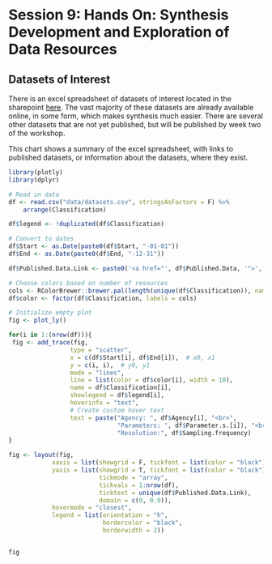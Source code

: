 # Session 9: Hands On: Synthesis Development and Exploration of Data Resources

## Datasets of Interest

There is an excel spreadsheet of datasets of interest located in the sharepoint [here](https://deltacouncil.sharepoint.com/:x:/r/sites/Extranet-Science/Shared%20Documents/NCEAS-DSP%20working%20group/Questions%20and%20datasets.xlsx?d=w18c2ec2f348741e1b2cae309dc15c874&csf=1&web=1&e=mhVBhB). The vast majority of these datasets are already available online, in some form, which makes synthesis much easier. There are several other datasets that are not yet published, but will be published by week two of the workshop. 

This chart shows a summary of the excel spreadsheet, with links to published datasets, or information about the datasets, where they exist.

```r
library(plotly)
library(dplyr)

# Read in data
df <- read.csv("data/datasets.csv", stringsAsFactors = F) %>% 
    arrange(Classification)

df$legend <- !duplicated(df$Classification)

# Convert to dates
df$Start <- as.Date(paste0(df$Start, "-01-01"))
df$End <- as.Date(paste0(df$End, "-12-31"))

df$Published.Data.Link <- paste0('<a href="', df$Published.Data, '">', df$Name, '</a>')

# Choose colors based on number of resources
cols <- RColorBrewer::brewer.pal(length(unique(df$Classification)), name = "Set3")
df$color <- factor(df$Classification, labels = cols)

# Initialize empty plot
fig <- plot_ly()

for(i in 1:(nrow(df))){
 fig <- add_trace(fig,
                 type = "scatter",
                 x = c(df$Start[i], df$End[i]),  # x0, x1
                 y = c(i, i),  # y0, y1
                 mode = "lines",
                 line = list(color = df$color[i], width = 10),
                 name = df$Classification[i],
                 showlegend = df$legend[i],
                 hoverinfo = "text",
                 # Create custom hover text
                 text = paste("Agency: ", df$Agency[i], "<br>",
                              "Parameters: ", df$Parameter.s.[i]), "<br>",
                              "Resolution:", df$Sampling.frequency)
}

fig <- layout(fig,
            xaxis = list(showgrid = F, tickfont = list(color = "black")),
            yaxis = list(showgrid = T, tickfont = list(color = "black"),
                         tickmode = "array",
                         tickvals = 1:nrow(df),
                         ticktext = unique(df$Published.Data.Link),
                         domain = c(0, 0.9)),
            hovermode = "closest",
            legend = list(orientation = "h",
                          bordercolor = "black",
                          borderwidth = 2))


fig
```

